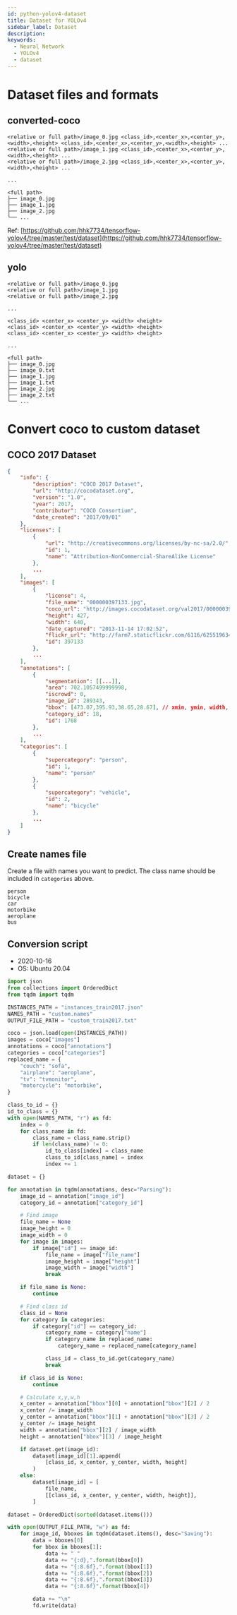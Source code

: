 ```yaml
---
id: python-yolov4-dataset
title: Dataset for YOLOv4
sidebar_label: Dataset
description:
keywords:
  - Neural Network
  - YOLOv4
  - dataset
---
```


# Dataset files and formats

## converted-coco

```text title="image_path_and_bboxes.txt"
<relative or full path>/image_0.jpg <class_id>,<center_x>,<center_y>,<width>,<height> <class_id>,<center_x>,<center_y>,<width>,<height> ...
<relative or full path>/image_1.jpg <class_id>,<center_x>,<center_y>,<width>,<height> ...
<relative or full path>/image_2.jpg <class_id>,<center_x>,<center_y>,<width>,<height> ...

...
```

```shell
<full path>
├── image_0.jpg
├── image_1.jpg
├── image_2.jpg
└── ...
```

Ref: [https://github.com/hhk7734/tensorflow-yolov4/tree/master/test/dataset](https://github.com/hhk7734/tensorflow-yolov4/tree/master/test/dataset)

## yolo

```text title="image_path.txt"
<relative or full path>/image_0.jpg
<relative or full path>/image_1.jpg
<relative or full path>/image_2.jpg

...
```

```text title="<image_name>.txt"
<class_id> <center_x> <center_y> <width> <height>
<class_id> <center_x> <center_y> <width> <height>
<class_id> <center_x> <center_y> <width> <height>

...
```

```shell
<full path>
├── image_0.jpg
├── image_0.txt
├── image_1.jpg
├── image_1.txt
├── image_2.jpg
├── image_2.txt
└── ...
```

# Convert coco to custom dataset

## COCO 2017 Dataset

```json
{
    "info": {
        "description": "COCO 2017 Dataset",
        "url": "http://cocodataset.org",
        "version": "1.0",
        "year": 2017,
        "contributor": "COCO Consortium",
        "date_created": "2017/09/01"
    },
    "licenses": [
        {
            "url": "http://creativecommons.org/licenses/by-nc-sa/2.0/",
            "id": 1,
            "name": "Attribution-NonCommercial-ShareAlike License"
        },
        ...
    ],
    "images": [
        {
            "license": 4,
            "file_name": "000000397133.jpg",
            "coco_url": "http://images.cocodataset.org/val2017/000000397133.jpg",
            "height": 427,
            "width": 640,
            "date_captured": "2013-11-14 17:02:52",
            "flickr_url": "http://farm7.staticflickr.com/6116/6255196340_da26cf2c9e_z.jpg",
            "id": 397133
        },
        ...
    ],
    "annotations": [
        {
            "segmentation": [[...]],
            "area": 702.1057499999998,
            "iscrowd": 0,
            "image_id": 289343,
            "bbox": [473.07,395.93,38.65,28.67], // xmin, ymin, width, height
            "category_id": 18,
            "id": 1768
        },
        ...
    ],
    "categories": [
        {
            "supercategory": "person",
            "id": 1,
            "name": "person"
        },
        {
            "supercategory": "vehicle",
            "id": 2,
            "name": "bicycle"
        },
        ...
    ]
}
```

## Create names file

Create a file with names you want to predict. The class name should be included in `categories` above.

```text title="custom.names"
person
bicycle
car
motorbike
aeroplane
bus
```

## Conversion script

- 2020-10-16
- OS: Ubuntu 20.04

```python
import json
from collections import OrderedDict
from tqdm import tqdm

INSTANCES_PATH = "instances_train2017.json"
NAMES_PATH = "custom.names"
OUTPUT_FILE_PATH = "custom_train2017.txt"

coco = json.load(open(INSTANCES_PATH))
images = coco["images"]
annotations = coco["annotations"]
categories = coco["categories"]
replaced_name = {
    "couch": "sofa",
    "airplane": "aeroplane",
    "tv": "tvmonitor",
    "motorcycle": "motorbike",
}

class_to_id = {}
id_to_class = {}
with open(NAMES_PATH, "r") as fd:
    index = 0
    for class_name in fd:
        class_name = class_name.strip()
        if len(class_name) != 0:
            id_to_class[index] = class_name
            class_to_id[class_name] = index
            index += 1

dataset = {}

for annotation in tqdm(annotations, desc="Parsing"):
    image_id = annotation["image_id"]
    category_id = annotation["category_id"]

    # Find image
    file_name = None
    image_height = 0
    image_width = 0
    for image in images:
        if image["id"] == image_id:
            file_name = image["file_name"]
            image_height = image["height"]
            image_width = image["width"]
            break

    if file_name is None:
        continue

    # Find class id
    class_id = None
    for category in categories:
        if category["id"] == category_id:
            category_name = category["name"]
            if category_name in replaced_name:
                category_name = replaced_name[category_name]

            class_id = class_to_id.get(category_name)
            break

    if class_id is None:
        continue

    # Calculate x,y,w,h
    x_center = annotation["bbox"][0] + annotation["bbox"][2] / 2
    x_center /= image_width
    y_center = annotation["bbox"][1] + annotation["bbox"][3] / 2
    y_center /= image_height
    width = annotation["bbox"][2] / image_width
    height = annotation["bbox"][3] / image_height

    if dataset.get(image_id):
        dataset[image_id][1].append(
            [class_id, x_center, y_center, width, height]
        )
    else:
        dataset[image_id] = [
            file_name,
            [[class_id, x_center, y_center, width, height]],
        ]

dataset = OrderedDict(sorted(dataset.items()))

with open(OUTPUT_FILE_PATH, "w") as fd:
    for image_id, bboxes in tqdm(dataset.items(), desc="Saving"):
        data = bboxes[0]
        for bbox in bboxes[1]:
            data += " "
            data += "{:d},".format(bbox[0])
            data += "{:8.6f},".format(bbox[1])
            data += "{:8.6f},".format(bbox[2])
            data += "{:8.6f},".format(bbox[3])
            data += "{:8.6f}".format(bbox[4])

        data += "\n"
        fd.write(data)
```
